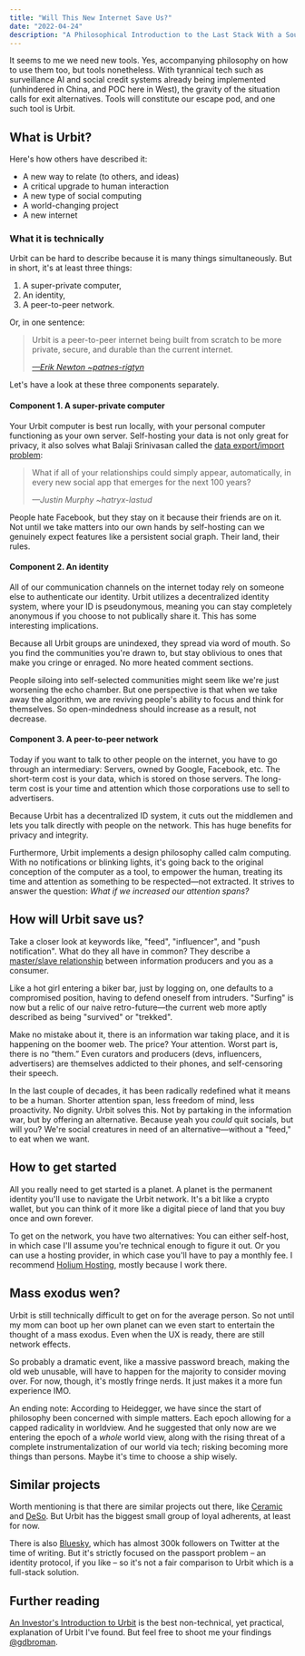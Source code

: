 ```yaml
---
title: "Will This New Internet Save Us?"
date: "2022-04-24"
description: "A Philosophical Introduction to the Last Stack With a Soul"
---
```


It seems to me we need new tools. Yes, accompanying philosophy on how to use them too, but tools nonetheless. With tyrannical tech such as surveillance AI and social credit systems already being implemented (unhindered in China, and POC here in West), the gravity of the situation calls for exit alternatives. Tools will constitute our escape pod, and one such tool is Urbit.

## What is Urbit?

Here's how others have described it:

- A new way to relate (to others, and ideas)
- A critical upgrade to human interaction
- A new type of social computing
- A world-changing project
- A new internet

### What it is technically

Urbit can be hard to describe because it is many things simultaneously. But in short, it's at least three things:

1. A super-private computer,
2. An identity,
3. A peer-to-peer network.

Or, in one sentence:

> Urbit is a peer-to-peer internet being built from scratch to be more private, secure, and durable than the current internet.
>
> <cite><a href="https://urbit.org/blog/urbit-for-normies">—Erik Newton ~patnes-rigtyn</a></cite>

Let's have a look at these three components separately.

#### Component 1. A super-private computer

Your Urbit computer is best run locally, with your personal computer functioning as your own server. Self-hosting your data is not only great for privacy, it also solves what Balaji Srinivasan called the [data export/import problem](https://balajis.com/yes-you-may-need-a-blockchain/):

> What if all of your relationships could simply appear, automatically, in every new social app that emerges for the next 100 years?
>
> <cite>—Justin Murphy ~hatryx-lastud</cite>

People hate Facebook, but they stay on it because their friends are on it. Not until we take matters into our own hands by self-hosting can we genuinely expect features like a persistent social graph. Their land, their rules.

#### Component 2. An identity

All of our communication channels on the internet today rely on someone else to authenticate our identity. Urbit utilizes a decentralized identity system, where your ID is pseudonymous, meaning you can stay completely anonymous if you choose to not publically share it. This has some interesting implications.

Because all Urbit groups are unindexed, they spread via word of mouth. So you find the communities you're drawn to, but stay oblivious to ones that make you cringe or enraged. No more heated comment sections.

People siloing into self-selected communities might seem like we're just worsening the echo chamber. But one perspective is that when we take away the algorithm, we are reviving people's ability to focus and think for themselves. So open-mindedness should increase as a result, not decrease.

#### Component 3. A peer-to-peer network

Today if you want to talk to other people on the internet, you have to go through an intermediary: Servers, owned by Google, Facebook, etc. The short-term cost is your data, which is stored on those servers. The long-term cost is your time and attention which those corporations use to sell to advertisers.

Because Urbit has a decentralized ID system, it cuts out the middlemen and lets you talk directly with people on the network. This has huge benefits for privacy and integrity.

Furthermore, Urbit implements a design philosophy called calm computing. With no notifications or blinking lights, it's going back to the original conception of the computer as a tool, to empower the human, treating its time and attention as something to be respected—not extracted. It strives to answer the question: *What if we increased our attention spans?*

## How will Urbit save us?

Take a closer look at keywords like, "feed", "influencer", and "push notification". What do they all have in common? They describe a [master/slave relationship](https://en.wikipedia.org/wiki/Master/slave_(technology)) between information producers and you as a consumer.

Like a hot girl entering a biker bar, just by logging on, one defaults to a compromised position, having to defend oneself from intruders. "Surfing" is now but a relic of our naive retro-future—the current web more aptly described as being "survived" or "trekked".

Make no mistake about it, there is an information war taking place, and it is happening on the boomer web. The price? Your attention. Worst part is, there is no “them.” Even curators and producers (devs, influencers, advertisers) are themselves addicted to their phones, and self-censoring their speech.

In the last couple of decades, it has been radically redefined what it means to be a human. Shorter attention span, less freedom of mind, less proactivity. No dignity. Urbit solves this. Not by partaking in the information war, but by offering an alternative. Because yeah you *could* quit socials, but will you? We're social creatures in need of an alternative—without a "feed," to eat when we want.

## How to get started

All you really need to get started is a planet. A planet is the permanent identity you'll use to navigate the Urbit network. It's a bit like a crypto wallet, but you can think of it more like a digital piece of land that you buy once and own forever.

To get on the network, you have two alternatives: You can either self-host, in which case I'll assume you're technical enough to figure it out. Or you can use a hosting provider, in which case you'll have to pay a monthly fee. I recommend [Holium Hosting](https://hosting.holium.com), mostly because I work there.

## Mass exodus wen?

Urbit is still technically difficult to get on for the average person. So not until my mom can boot up her own planet can we even start to entertain the thought of a mass exodus. Even when the UX is ready, there are still network effects.

So probably a dramatic event, like a massive password breach, making the old web unusable, will have to happen for the majority to consider moving over. For now, though, it's mostly fringe nerds. It just makes it a more fun experience IMO.

An ending note: According to Heidegger, we have since the start of philosophy been concerned with simple matters. Each epoch allowing for a capped radicality in worldview. And he suggested that only now are we entering the epoch of a *whole* world view, along with the rising threat of a complete instrumentalization of our world via tech; risking becoming more things than persons. Maybe it's time to choose a ship wisely.

## Similar projects

Worth mentioning is that there are similar projects out there, like [Ceramic](https://ceramic.network/) and [DeSo](https://www.deso.org/). But Urbit has the biggest small group of loyal adherents, at least for now.

There is also [Bluesky](https://twitter.com/bluesky), which has almost 300k followers on Twitter at the time of writing. But it's strictly focused on the passport problem – an identity protocol, if you like – so it's not a fair comparison to Urbit which is a full-stack solution.

## Further reading

[An Investor's Introduction to Urbit](https://www.deeperknowing.co/p/an-investors-introduction-to-urbit) is the best non-technical, yet practical, explanation of Urbit I've found. But feel free to shoot me your findings [@gdbroman](https://twitter.com/gdbroman).
